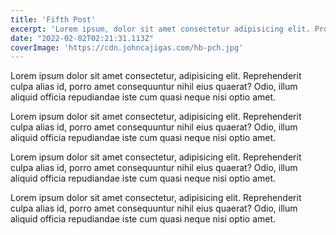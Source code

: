 ```yaml
---
title: 'Fifth Post'
excerpt: 'Lorem ipsum, dolor sit amet consectetur adipisicing elit. Provident odit non asperiores deserunt, magni inventore quae quaerat alias animi eaque commodi id reiciendis amet unde placeat. Esse velit modi repellendus?'
date: "2022-02-02T02:21:31.113Z"
coverImage: 'https://cdn.johncajigas.com/hb-pch.jpg'
---
```


Lorem ipsum dolor sit amet consectetur, adipisicing elit. Reprehenderit culpa alias id, porro amet consequuntur nihil eius quaerat? Odio, illum aliquid officia repudiandae iste cum quasi neque nisi optio amet.

Lorem ipsum dolor sit amet consectetur, adipisicing elit. Reprehenderit culpa alias id, porro amet consequuntur nihil eius quaerat? Odio, illum aliquid officia repudiandae iste cum quasi neque nisi optio amet.

Lorem ipsum dolor sit amet consectetur, adipisicing elit. Reprehenderit culpa alias id, porro amet consequuntur nihil eius quaerat? Odio, illum aliquid officia repudiandae iste cum quasi neque nisi optio amet.

Lorem ipsum dolor sit amet consectetur, adipisicing elit. Reprehenderit culpa alias id, porro amet consequuntur nihil eius quaerat? Odio, illum aliquid officia repudiandae iste cum quasi neque nisi optio amet.

